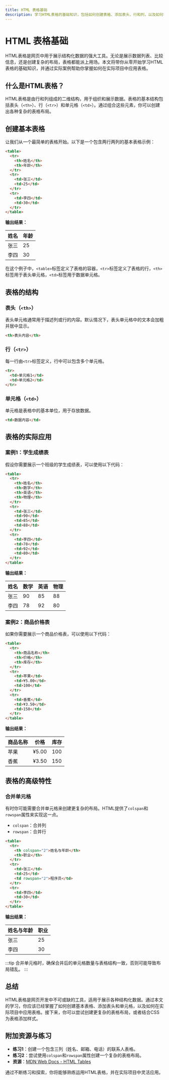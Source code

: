 ```yaml
---
title: HTML 表格基础
description: 学习HTML表格的基础知识，包括如何创建表格、添加表头、行和列，以及如何在实际场景中使用表格。
---
```


# HTML 表格基础

HTML表格是网页中用于展示结构化数据的强大工具。无论是展示数据列表、比较信息，还是创建复杂的布局，表格都能派上用场。本文将带你从零开始学习HTML表格的基础知识，并通过实际案例帮助你掌握如何在实际项目中应用表格。

## 什么是HTML表格？

HTML表格是由行和列组成的二维结构，用于组织和展示数据。表格的基本结构包括表头（`<th>`）、行（`<tr>`）和单元格（`<td>`）。通过组合这些元素，你可以创建出各种复杂的表格布局。

## 创建基本表格

让我们从一个最简单的表格开始。以下是一个包含两行两列的基本表格示例：

```html
<table>
  <tr>
    <th>姓名</th>
    <th>年龄</th>
  </tr>
  <tr>
    <td>张三</td>
    <td>25</td>
  </tr>
  <tr>
    <td>李四</td>
    <td>30</td>
  </tr>
</table>
```

**输出结果：**

| 姓名 | 年龄 |
|------|------|
| 张三 | 25   |
| 李四 | 30   |

在这个例子中，`<table>`标签定义了表格的容器，`<tr>`标签定义了表格的行，`<th>`标签用于表头单元格，`<td>`标签用于数据单元格。

## 表格的结构

### 表头（`<th>`）

表头单元格通常用于描述列或行的内容。默认情况下，表头单元格中的文本会加粗并居中显示。

```html
<th>表头内容</th>
```

### 行（`<tr>`）

每一行由`<tr>`标签定义，行中可以包含多个单元格。

```html
<tr>
  <td>单元格1</td>
  <td>单元格2</td>
</tr>
```

### 单元格（`<td>`）

单元格是表格中的基本单位，用于存放数据。

```html
<td>数据内容</td>
```

## 表格的实际应用

### 案例1：学生成绩表

假设你需要展示一个班级的学生成绩表，可以使用以下代码：

```html
<table>
  <tr>
    <th>姓名</th>
    <th>数学</th>
    <th>英语</th>
    <th>物理</th>
  </tr>
  <tr>
    <td>张三</td>
    <td>90</td>
    <td>85</td>
    <td>88</td>
  </tr>
  <tr>
    <td>李四</td>
    <td>78</td>
    <td>92</td>
    <td>80</td>
  </tr>
</table>
```

**输出结果：**

| 姓名 | 数学 | 英语 | 物理 |
|------|------|------|------|
| 张三 | 90   | 85   | 88   |
| 李四 | 78   | 92   | 80   |

### 案例2：商品价格表

如果你需要展示一个商品价格表，可以使用以下代码：

```html
<table>
  <tr>
    <th>商品名称</th>
    <th>价格</th>
    <th>库存</th>
  </tr>
  <tr>
    <td>苹果</td>
    <td>¥5.00</td>
    <td>100</td>
  </tr>
  <tr>
    <td>香蕉</td>
    <td>¥3.50</td>
    <td>150</td>
  </tr>
</table>
```

**输出结果：**

| 商品名称 | 价格   | 库存 |
|----------|--------|------|
| 苹果     | ¥5.00  | 100  |
| 香蕉     | ¥3.50  | 150  |

## 表格的高级特性

### 合并单元格

有时你可能需要合并单元格来创建更复杂的布局。HTML提供了`colspan`和`rowspan`属性来实现这一点。

- `colspan`：合并列
- `rowspan`：合并行

```html
<table>
  <tr>
    <th colspan="2">姓名与年龄</th>
    <th>职业</th>
  </tr>
  <tr>
    <td>张三</td>
    <td>25</td>
    <td rowspan="2">程序员</td>
  </tr>
  <tr>
    <td>李四</td>
    <td>30</td>
  </tr>
</table>
```

**输出结果：**

| 姓名与年龄 | 职业     |
|------------|----------|
| 张三       | 25       | 程序员 |
| 李四       | 30       |        |

:::tip
合并单元格时，确保合并后的单元格数量与表格结构一致，否则可能导致布局错乱。
:::

## 总结

HTML表格是网页开发中不可或缺的工具，适用于展示各种结构化数据。通过本文的学习，你应该已经掌握了如何创建基本表格、添加表头和单元格，以及如何在实际项目中应用表格。接下来，你可以尝试创建更复杂的表格布局，或者结合CSS为表格添加样式。

## 附加资源与练习

- **练习1**：创建一个包含三列（姓名、邮箱、电话）的联系人表格。
- **练习2**：尝试使用`colspan`和`rowspan`属性创建一个复杂的表格布局。
- **资源**：[MDN Web Docs - HTML Tables](https://developer.mozilla.org/en-US/docs/Learn/HTML/Tables)

通过不断练习和探索，你将能够熟练运用HTML表格，并在实际项目中灵活应用。